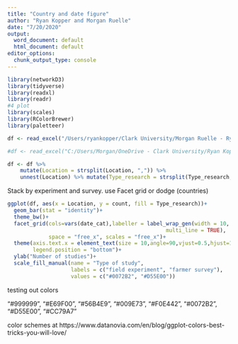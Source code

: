 ```yaml
---
title: "Country and date figure"
author: "Ryan Kopper and Morgan Ruelle"
date: "7/20/2020"
output:
  word_document: default
  html_document: default
editor_options:
  chunk_output_type: console
---
```

```r
library(networkD3)
library(tidyverse)
library(readxl)
library(readr)
#4 plot
library(scales)
library(RColorBrewer)
library(paletteer)

```

```r


df <- read_excel("/Users/ryankopper/Clark University/Morgan Ruelle - Ryan Kopper Research/Push Pull Systematic Review/Table of journals included.xlsx", sheet = "included")

#df <- read_excel("C:/Users/Morgan/OneDrive - Clark University/Ryan Kopper Research/Push Pull Systematic Review/Table of journals included.xlsx", sheet = "included")

```

```r

df <- df %>% 
    mutate(Location = strsplit(Location, ",")) %>% 
    unnest(Location) %>% mutate(Type_research = strsplit(Type_research, ",")) %>% unnest(Type_research) %>% mutate(date_cat=cut(Date, breaks = c(-Inf, 2004, 2009, 2014, Inf), labels = c("2000 to 2004","2005 to 2009","2010 to 2014","2015 to 2019"))) %>% group_by(date_cat, `Type_research`, Location) %>% summarise(count = n())

```
Stack by experiment and survey. use Facet grid or dodge (countries)

```r
ggplot(df, aes(x = Location, y = count, fill = Type_research))+
  geom_bar(stat = "identity")+
  theme_bw()+
  facet_grid(cols=vars(date_cat),labeller = label_wrap_gen(width = 10,
                                                  multi_line = TRUE),
             space = "free_x", scales = "free_x")+
  theme(axis.text.x = element_text(size = 10,angle=90,vjust=0.5,hjust=1),
        legend.position = "bottom")+
  ylab("Number of studies")+
  scale_fill_manual(name = "Type of study",
                    labels = c("field experiment", "farmer survey"),
                    values = c("#0072B2", "#D55E00"))
```

testing out colors

"#999999", "#E69F00", "#56B4E9", "#009E73",
          "#F0E442", "#0072B2", "#D55E00", "#CC79A7"

color schemes at
https://www.datanovia.com/en/blog/ggplot-colors-best-tricks-you-will-love/
```r

```

